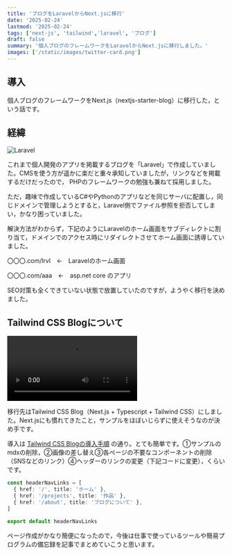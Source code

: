 ```yaml
---
title: 'ブログをLaravelからNext.jsに移行'
date: '2025-02-24'
lastmod: '2025-02-24'
tags: ['next-js', 'tailwind','laravel', 'ブログ']
draft: false
summary: '個人ブログのフレームワークをLaravelからNext.jsに移行しました。'
images: ['/static/images/twitter-card.png']
---
```


## 導入

個人ブログのフレームワークをNext.js（nextjs-starter-blog）に移行した，という話です。

<TOCInline toc={props.toc} exclude="導入" />

## 経緯

![Laravel](/static/images/laravel.jpg)

これまで個人開発のアプリを掲載するブログを「Laravel」で作成していました。CMSを使う方が遥かに楽だと重々承知していましたが，リンクなどを掲載するだけだったので，
PHPのフレームワークの勉強も兼ねて採用しました。

ただ，趣味で作成しているC#やPythonのアプリなどを同じサーバに配置し，同じドメインで管理しようとすると，Laravel側でファイル参照を拒否してしまい，かなり困っていました。

解決方法がわからず，下記のようにLaravelのホーム画面をサブディレクトに割り当て，ドメインでのアクセス時にリダイレクトさせてホーム画面に誘導していました。

〇〇〇.com/lrvl　←　Laravelのホーム画面

〇〇〇.com/aaa　←　asp.net core のアプリ

SEO対策も全くできていない状態で放置していたのですが，ようやく移行を決めました。

## Tailwind CSS Blogについて

<video controls>
  <source
    src="https://github-production-user-asset-6210df.s3.amazonaws.com/28362229/258559849-2124c81f-b99d-4431-839c-347e01a2616c.webm"
    type="video/webm"
  />
</video>

移行先はTailwind CSS Blog（Next.js + Typescript + Tailwind CSS）にしました。Next.jsにも慣れてきたこと，サンプルをほぼいじらずに使えそうなのが決め手です。

導入は [Tailwind CSS Blogの導入手順](https://vercel.com/templates/next.js/tailwind-css-starter-blog) の通り。とても簡単です。①サンプルのmdxの削除，②画像の差し替え③各ページの不要なコンポーネントの削除（SNSなどのリンク）④ヘッダーのリンクの変更（下記コードに変更），くらいです。


```ts:headerNavLinks.ts
const headerNavLinks = [
  { href: '/', title: 'ホーム' },
  { href: '/projects', title: '作品' },
  { href: '/about', title: 'ブログについて' },
]

export default headerNavLinks
```

ページ作成がかなり簡便になったので，今後は仕事で使っているツールや簡易プログラムの備忘録を記事でまとめていこうと思います。
